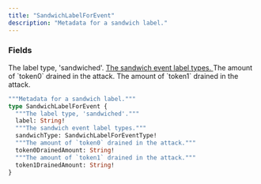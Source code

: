 ```yaml
---
title: "SandwichLabelForEvent"
description: "Metadata for a sandwich label."
---
```


### Fields

<ResponseField name="label" type="String!" required>
  The label type, &#39;sandwiched&#39;.
</ResponseField>

<a href="/api-reference/types/sandwichlabelforeventtype">
  <ResponseField name="sandwichType" type="SandwichLabelForEventType!" required>
    The sandwich event label types.
  </ResponseField>
</a>

<ResponseField name="token0DrainedAmount" type="String!" required>
  The amount of `token0` drained in the attack.
</ResponseField>

<ResponseField name="token1DrainedAmount" type="String!" required>
  The amount of `token1` drained in the attack.
</ResponseField>


```graphql SandwichLabelForEvent
"""Metadata for a sandwich label."""
type SandwichLabelForEvent {
  """The label type, 'sandwiched'."""
  label: String!
  """The sandwich event label types."""
  sandwichType: SandwichLabelForEventType!
  """The amount of `token0` drained in the attack."""
  token0DrainedAmount: String!
  """The amount of `token1` drained in the attack."""
  token1DrainedAmount: String!
}
```
